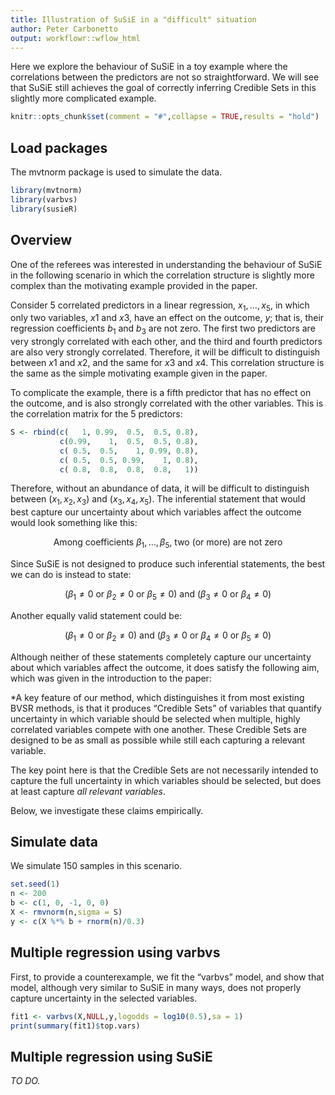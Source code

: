 ```yaml
---
title: Illustration of SuSiE in a "difficult" situation
author: Peter Carbonetto
output: workflowr::wflow_html
---
```


Here we explore the behaviour of SuSiE in a toy example where the
correlations between the predictors are not so straightforward. We
will see that SuSiE still achieves the goal of correctly inferring
Credible Sets in this slightly more complicated example.

```r
knitr::opts_chunk$set(comment = "#",collapse = TRUE,results = "hold")
```

Load packages
-------------

The mvtnorm package is used to simulate the data.

```r
library(mvtnorm)
library(varbvs)
library(susieR)
```

Overview
--------

One of the referees was interested in understanding the behaviour of
SuSiE in the following scenario in which the correlation structure is
slightly more complex than the motivating example provided in the
paper.

Consider 5 correlated predictors in a linear regression, $x_1, \ldots,
x_5$, in which only two variables, $x1$ and $x3$, have an effect on
the outcome, $y$; that is, their regression coefficients $b_1$ and
$b_3$ are not zero. The first two predictors are very strongly
correlated with each other, and the third and fourth predictors are
also very strongly correlated. Therefore, it will be difficult to
distinguish between $x1$ and $x2$, and the same for $x3$ and
$x4$. This correlation structure is the same as the simple motivating
example given in the paper.

To complicate the example, there is a fifth predictor that has no
effect on the outcome, and is also strongly correlated with the other
variables. This is the correlation matrix for the 5 predictors:

```r
S <- rbind(c(   1, 0.99,  0.5,  0.5, 0.8),
           c(0.99,    1,  0.5,  0.5, 0.8),
           c( 0.5,  0.5,    1, 0.99, 0.8),
           c( 0.5,  0.5, 0.99,    1, 0.8),
           c( 0.8,  0.8,  0.8,  0.8,   1))
```

Therefore, without an abundance of data, it will be difficult to
distinguish between $(x_1, x_2, x_3)$ and $(x_3, x_4, x_5)$. The
inferential statement that would best capture our uncertainty about
which variables affect the outcome would look something like this:

$$\mbox{Among coefficients $\beta_1, \ldots, \beta_5$, two (or more)
are not zero}$$

Since SuSiE is not designed to produce such inferential statements,
the best we can do is instead to state:

$$(\beta_1 \neq 0 \mbox{ or } \beta_2 \neq 0 \mbox{ or } \beta_5 \neq
0) \mbox{ and } (\beta_3 \neq 0 \mbox{ or } \beta_4 \neq 0)$$

Another equally valid statement could be:

$$(\beta_1 \neq 0 \mbox{ or } \beta_2 \neq 0) \mbox{ and } (\beta_3
\neq 0 \mbox{ or } \beta_4 \neq 0 \mbox{ or } \beta_5 \neq 0)$$

Although neither of these statements completely capture our
uncertainty about which variables affect the outcome, it does satisfy
the following aim, which was given in the introduction to the paper:

*A key feature of our method, which distinguishes it from most
existing BVSR methods, is that it produces "Credible Sets" of
variables that quantify uncertainty in which variable should be
selected when multiple, highly correlated variables compete with one
another. These Credible Sets are designed to be as small as possible
while still each capturing a relevant variable.

The key point here is that the Credible Sets are not necessarily
intended to capture the full uncertainty in which variables should be
selected, but does at least capture *all relevant variables*.

Below, we investigate these claims empirically.

Simulate data
-------------

We simulate 150 samples in this scenario.

```r
set.seed(1)
n <- 200
b <- c(1, 0, -1, 0, 0)
X <- rmvnorm(n,sigma = S)
y <- c(X %*% b + rnorm(n)/0.3)
```

Multiple regression using varbvs
--------------------------------

First, to provide a counterexample, we fit the "varbvs" model, and
show that model, although very similar to SuSiE in many ways, does not
properly capture uncertainty in the selected variables.

```r
fit1 <- varbvs(X,NULL,y,logodds = log10(0.5),sa = 1)
print(summary(fit1)$top.vars)
```

Multiple regression using SuSiE
-------------------------------

*TO DO.*
